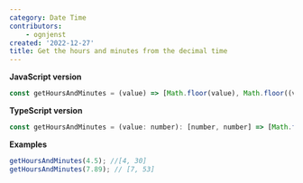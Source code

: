 ```yaml
---
category: Date Time
contributors:
    - ognjenst
created: '2022-12-27'
title: Get the hours and minutes from the decimal time
---
```


**JavaScript version**

```js
const getHoursAndMinutes = (value) => [Math.floor(value), Math.floor((value * 60) % 60)];
```

**TypeScript version**

```js
const getHoursAndMinutes = (value: number): [number, number] => [Math.floor(value), Math.floor((value * 60) % 60)];
```

**Examples**

```js
getHoursAndMinutes(4.5); //[4, 30]
getHoursAndMinutes(7.89); // [7, 53]
```
